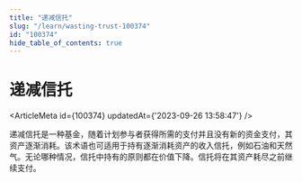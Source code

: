 ```yaml
---
title: "递减信托"
slug: "/learn/wasting-trust-100374"
id: "100374"
hide_table_of_contents: true
---
```



# 递减信托

<ArticleMeta id={100374} updatedAt={'2023-09-26 13:58:47'} />
<div className='border-solid border-b border-t-0 my-4 border-[var(--ifm-color-gray-300)]' />

递减信托是一种基金，随着计划参与者获得所需的支付并且没有新的资金支付，其资产逐渐消耗。该术语也可适用于持有逐渐消耗资产的收入信托，例如石油和天然气。无论哪种情况，信托中持有的原则都在价值下降。信托将在其资产耗尽之前继续支付。
